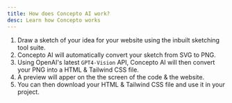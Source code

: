 ```yaml
---
title: How does Concepto AI work?
desc: Learn how Concepto works
---
```

1. Draw a sketch of your idea for your website using the inbuilt sketching tool suite.
2. Concepto AI will automatically convert your sketch from SVG to PNG.
3. Using OpenAI's latest `GPT4-Vision` API, Concepto AI will then convert your PNG into a HTML & Tailwind CSS file.
4. A preview will apper on the the screen of the code & the website.
5. You can then download your HTML & Tailwind CSS file and use it in your project.